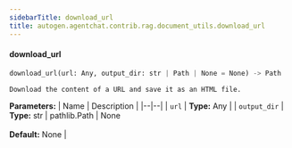 ```yaml
---
sidebarTitle: download_url
title: autogen.agentchat.contrib.rag.document_utils.download_url
---
```


<code class="doc-symbol doc-symbol-heading doc-symbol-function"></code>
#### download_url

```python
download_url(url: Any, output_dir: str | Path | None = None) -> Path
```

    Download the content of a URL and save it as an HTML file.

<b>Parameters:</b>
| Name | Description |
|--|--|
| `url` | **Type:** Any |
| `output_dir` | **Type:** str \| pathlib.Path \| None<br/><br/>**Default:** None |

<br />
